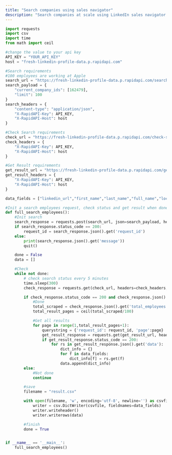 ```yaml
---
title: "Search companies using sales navigator"
description: "Search companies at scale using LinkedIn sales navigator without connecting your own accounts."
---
```


```python
import requests
import csv
import time
from math import ceil

#change the value to your api key
API_KEY = "YOUR_API_KEY"
host = "fresh-linkedin-profile-data.p.rapidapi.com"

#Search requirements
#100 employees are working at Apple
search_url = "https://fresh-linkedin-profile-data.p.rapidapi.com/search-employees"
search_payload = {
	"current_company_ids": [162479],
	"limit": 100
}
search_headers = {
	"content-type": "application/json",
	"X-RapidAPI-Key": API_KEY,
	"X-RapidAPI-Host": host
}

#Check Search requirements
check_url = "https://fresh-linkedin-profile-data.p.rapidapi.com/check-search-status"
check_headers = {
	"X-RapidAPI-Key": API_KEY,
	"X-RapidAPI-Host": host
}

#Get Result requirements
get_result_url = "https://fresh-linkedin-profile-data.p.rapidapi.com/get-search-results"
get_result_headers = {
	"X-RapidAPI-Key": API_KEY,
	"X-RapidAPI-Host": host
}

data_fields = ["linkedin_url","first_name","last_name","full_name","location","headline","about","company","job_title","company_domain"]

#Init a search employees request, check status and get result when done
def full_search_employees():
    #Init search
    search_response = requests.post(search_url, json=search_payload, headers=search_headers)
    if search_response.status_code == 200:
        request_id = search_response.json().get('request_id')
    else:
        print(search_response.json().get('message'))
        quit()

    done = False
    data = []

    #Check
    while not done:
        # check search status every 5 minutes
        time.sleep(300)
        check_response = requests.get(check_url, headers=check_headers, params={'request_id': request_id})

        if check_response.status_code == 200 and check_response.json().get('status') == 'done':
            #Done
            total_scraped = check_response.json().get('total_employees')
            total_result_pages = ceil(total_scraped/100)

            #Get all results
            for page in range(1,total_result_pages+1):
                querystring = {'request_id': request_id, 'page':page}
                get_result_response = requests.get(get_result_url, headers=get_result_headers, params=querystring)
                if get_result_response.status_code == 200:
                    for rs in get_result_response.json().get('data'):
                        dict_info = {}
                        for f in data_fields:
                            dict_info[f] = rs.get(f)
                        data.append(dict_info)
        else:
            #Not done
            continue

        #save
        filename = "result.csv"

        with open(filename, 'w', encoding='utf-8', newline='') as csvfile:
            writer = csv.DictWriter(csvfile, fieldnames=data_fields)
            writer.writeheader()
            writer.writerows(data)

        #finish
        done = True


if __name__ == '__main__':
    full_search_employees()
```